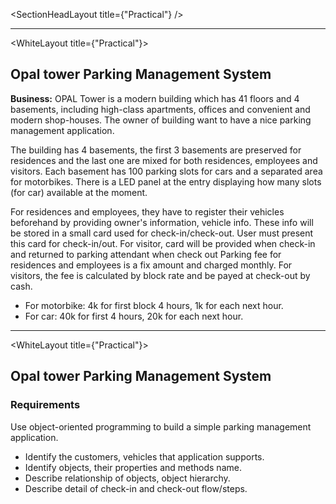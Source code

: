 
<SectionHeadLayout title={"Practical"} />

---

<WhiteLayout title={"Practical"}>

## Opal tower Parking Management System

**Business:** OPAL Tower is a modern building which has 41 floors and 4 basements, including high-class apartments, offices and convenient and modern shop-houses.
The owner of building want to have a nice parking management application.

The building has 4 basements, the first 3 basements are preserved for residences and the last one are mixed for both residences, employees and visitors.
Each basement has 100 parking slots for cars and a separated area for motorbikes.
There is a LED panel at the entry displaying how many slots (for car) available at the moment.

For residences and employees, they have to register their vehicles beforehand by providing owner's information, vehicle info. These info will be stored in a small card used for check-in/check-out. User must present this card for check-in/out.
For visitor, card will be provided when check-in and returned to parking attendant when check out
Parking fee for residences and employees is a fix amount and charged monthly. For visitors, the fee is calculated by block rate and be payed at check-out by cash.

- For motorbike: 4k for first block 4 hours, 1k for each next hour.
- For car: 40k for first 4 hours, 20k for each next hour.

</WhiteLayout>

---

<WhiteLayout title={"Practical"}>

## Opal tower Parking Management System

### Requirements

Use object-oriented programming to build a simple parking management application.

- Identify the customers, vehicles that application supports.
- Identify objects, their properties and methods name.
- Describe relationship of objects, object hierarchy.
- Describe detail of check-in and check-out flow/steps.

</WhiteLayout>
